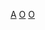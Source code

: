 {{Commonscat|Observatories in the United States}}

[[Category:各国天文台|A]]
[[Category:美國天文學|O]]
[[Category:美國建築物|O]]